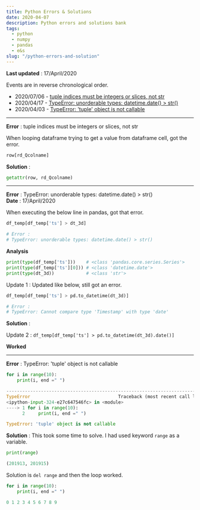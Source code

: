 ```yaml
---
title: Python Errors & Solutions
date: 2020-04-07
description: Python errors and solutions bank
tags: 
  - python 
  - numpy 
  - pandas 
  - e&s
slug: "/python-errors-and-solution"
---
```

**Last updated** : 17/April/2020     

Events are in reverse chronological order. 
* 2020/07/06 - [tuple indices must be integers or slices, not str](#bl3)
* 2020/04/17 - [TypeError: unorderable types: datetime.date() > str()](#bl2)
* 2020/04/03 - [TypeError: 'tuple' object is not callable](#bl1)

___ 
<a id="bl3"></a>

**Error** : tuple indices must be integers or slices, not str

When looping dataframe trying to get a value from dataframe cell, got the error. 
```py
row[rd_Qcolname] 
```

**Solution** : 
```py
getattr(row, rd_Qcolname)
```

___ 
<a id="bl2"></a>

**Error** : TypeError: unorderable types: datetime.date() > str()    
**Date**  : 17/April/2020    

When executing the below line in pandas, got that error.
```py
df_temp[df_temp['ts'] > dt_3d]

# Error : 
# TypeError: unorderable types: datetime.date() > str()
```

**Analysis**     

```py
print(type(df_temp['ts']))    # <class 'pandas.core.series.Series'>
print(type(df_temp['ts'][0])) # <class 'datetime.date'>
print(type(dt_3d))            # <class 'str'>
```

Update 1 : Updated like below, still got an error. 
```py
df_temp[df_temp['ts'] > pd.to_datetime(dt_3d)]

# Error : 
# TypeError: Cannot compare type 'Timestamp' with type 'date'
```

**Solution** : 

Update 2 : `df_temp[df_temp['ts'] > pd.to_datetime(dt_3d).date()]`    

**Worked**

___ 
<a id="bl1"></a>

**Error** : TypeError: 'tuple' object is not callable    

```py
for i in range(10): 
    print(i, end =" ") 

---------------------------------------------------------------------------
TypeError                                 Traceback (most recent call last)
<ipython-input-324-e27c647546fc> in <module>
----> 1 for i in range(10):
      2     print(i, end =" ")

TypeError: 'tuple' object is not callable
```

**Solution** : This took some time to solve. I had used keyword `range` as a variable. 
```py
print(range)

(201913, 201915)
```

Solution is `del range` and then the loop worked. 
```py
for i in range(10): 
    print(i, end =" ") 

0 1 2 3 4 5 6 7 8 9 
```

 